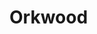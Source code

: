 
# Orkwood
<ProjectDetails
  floatRight
  region="Iron Islands"
  house="House Orkwood"
  type="Keep"
  status="Completed"
  warp="/warp Orkwood"
  projectLead="Davinator4O1, Galivis"
  dateStarted="2013-11-14T08:00:00+00:00"
  dateCompleted="2013-11-14T08:00:00+00:00"
/>
